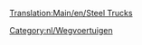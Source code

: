[[Translation:Main/en/Steel Trucks]]
{{nl/Wegvoertuig|name     = Balogh Staaltruck
  |img      = Balogh_Steel_Truck.png
  |price    = £4.592 (€9.184)
  |speed    = 30 mph (48 km/h)
  |annual   = £421 (€842)
  |designed = 1936
  |life     = 15
  |capacity = 15 ton staal
}}
{{nl/Wegvoertuig|name     = Uhl Staaltruck
  |img      = Uhl_Steel_Truck.png
  |price    = £5.535 (€11.070) 
  |speed    = 55 mph (88 km/h)
  |annual   = £787 (€1.574)
  |designed = 1978
  |life     = 15
  |capacity = 18 ton staal
}}
{{nl/Wegvoertuig|name     = Kelling Staaltruck
  |img      = Kelling_Steel_Truck.png
  |price    = £5.945 (€11.890) 
  |speed    = 70 mph (112 km/h)
  |annual   = £1.125 (€2.250)
  |designed = 2007
  |life     = 15
  |capacity = 20 ton staal
}}

[[Category:nl/Wegvoertuigen]]